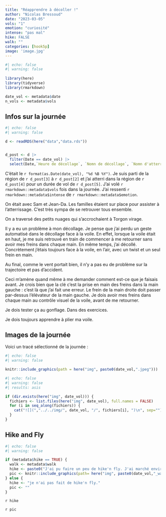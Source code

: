```yaml
---
title: "Réapprendre à décoller !"
author: "Nicolas Bressoud"
date: "2023-03-05"
vols: "1"
emotion: "curiosité"
intense: "pas mal"
hike: FALSE
walk: ""
categories: [hook5p]
image: 'image.jpg'
---
```


```r
#| echo: false
#| warning: false
  
library(here)
library(tidyverse)
library(rmarkdown)

date_vol <- metadata$date
n_vols <- metadata$vols
```

## Infos sur la journée

```r
#| echo: false
#| warning: false

d <- readRDS(here("data","data.rds"))


d_post <- d |> 
  filter(Date == date_vol) |> 
  select(Date,`Heure de décollage`, `Nomn de décollage`, `Nomn d'atterrissage`, `Durée`)

```

C'était le `r format(as.Date(date_vol), "%d %B %Y")`. Je suis parti de la région de `r d_post[3]` à `r d_post[2]` et j'ai atterri dans la région de `r d_post[4]` pour un durée de vol de `r d_post[5]`. J'ai volé `r rmarkdown::metadata$vols` fois dans la journée. J'ai ressenti `r rmarkdown::metadata$intense` de `r rmarkdown::metadata$emotion`.

On était avec Sam et Jean-Da. Les familles étaient sur place pour assister à l'atterrissage. C'est très sympa de se retrouver tous ensemble.

On a traversé des petits nuages qui s'accrochaient à Torgon virage.

Il y a eu un problème à mon décollage.
Je pense que j'ai perdu un geste automatisé dans le décollage face à la voile.
En effet, lorsque la voile était en haut, je me suis retrouvé en train de commencer à me retourner sans avoir mes freins dans chaque main.
En même temps, j'ai décollé.
Concrètement j'étais toujours face à la voile, en l'air, avec un twist et un seul frein en main.

Au final, comme le vent portait bien, il n'y a pas eu de problème sur la trajectoire et pas d'accident.

Ceci m'amène quand même à me demander comment est-ce que je faisais avant.
Je crois bien que la clé c'est la prise en main des freins dans la main gauche : c'est là que j'ai fait une erreur.
Le frein de la main droite doit passer par-dessus l'élévateur de la main gauche.
Je dois avoir mes freins dans chaque main au contrôle visuel de la voile, avant de me retourner.

Je dois tester ça au gonflage.
Dans des exercices.

Je dois toujours apprendre à plier ma voile.

## Images de la journée

Voici un tracé sélectionné de la journée : 

```r
#| echo: false
#| warning: false

knitr::include_graphics(path = here("img", paste0(date_vol,".jpeg")))
```


```r
#| echo: false
#| warning: false
#| results: asis 

if (dir.exists(here("img", date_vol))) {
  fichiers <- list.files(here("img", date_vol), full.names = FALSE)
  for (i in seq_along(fichiers)) {
    cat("![](","../../img/", date_vol, "/", fichiers[i], ")\n", sep="")
  }
}

```



## Hike and Fly

```r
#| echo: false
#| warning: false

if (metadata$hike == TRUE) {
  walk <- metadata$walk
  hike <- paste0("J'ai pu faire un peu de hike'n fly. J'ai marché environ ", walk, ".")
  pic <- knitr::include_graphics(path= here("img", paste0(date_vol,"_walk",".jpeg")))
} else {
  hike <- "je n'ai pas fait de hike'n fly."
  pic <- ""
}

```

`r hike`

`r pic`
